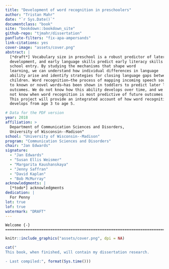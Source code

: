```yaml
--- 
title: "Development of word recognition in preschoolers"
author: "Tristan Mahr"
date: "`r Sys.Date()`"
documentclass: "book"
site: "bookdown::bookdown_site"
github-repo: "tjmahr/dissertation"
panflute-filters: "fix-apa-ampersands"
link-citations: yes
cover-image: "assets/cover.png"
abstract: |
  [*draft*] Vocabulary size in preschool is a robust predictor of later language
  development, and early language skills predict early literacy skills at
  school entry. By studying the mechanisms that shape word
  learning, we can understand how individual differences in language
  ability arise and identify strategies for closing language gaps between
  children. Word recognition—the process of mapping incoming speech sounds
  to known or novel words—has been shown in toddlers to predict later language
  outcomes. We do not know how this ability develops over time, and we do
  not know when word recognition is most predictive of future outcomes.
  This project will provide an integrated account of how word recognition
  develops from age 3 to age 5.

# Data for the PDF version
year: 2018
affiliation: > 
  Department of Communication Sciences and Disorders, 
  University of Wisconsin--Madison"
school: "University of Wisconsin--Madison"
program: "Communication Sciences and Disorders"
chair: "Jan Edwards"
signature: 
  - "Jan Edwards"
  - "Susan Ellis Weismer"
  - "Margarita Kaushanskaya"
  - "Jenny Saffran"
  - "David Kaplan"
  - "Bob McMurray"
acknowledgments: |
  [*todo*] acknowledgments
dedication: |
  For Penny
lot: true
lof: true
watermark: "DRAFT"
---
```


\frontmatter

```block
Welcome {-}
========================================================================

```

```r
knitr::include_graphics("assets/cover.png", dpi = NA)
```

```r
cat("
This book, when finished, will contain my dissertation research. 

- Last compiled:", format(Sys.time()))
```
